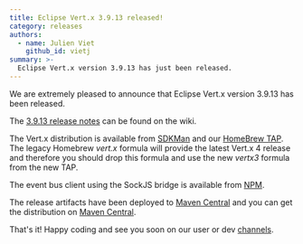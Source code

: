 ```yaml
---
title: Eclipse Vert.x 3.9.13 released!
category: releases
authors:
  - name: Julien Viet
    github_id: vietj
summary: >-
  Eclipse Vert.x version 3.9.13 has just been released.
---
```


We are extremely pleased to announce that Eclipse Vert.x version 3.9.13 has been released.

The [3.9.13 release notes](https://github.com/vert-x3/wiki/wiki/3.9.13-Release-Notes) can be found on the wiki.

The Vert.x distribution is available from [SDKMan](http://sdkman.io/index.html) and our [HomeBrew TAP](https://github.com/vertx-distrib/homebrew-tap). The
legacy Homebrew _vert.x_ formula will provide the latest Vert.x 4 release and therefore you should drop this formula and use the new _vertx3_ formula
from the new TAP.

The event bus client using the SockJS bridge is available from [NPM](https://www.npmjs.com/package/@vertx/eventbus-bridge-client.js).

The release artifacts have been deployed to [Maven Central](http://search.maven.org/#search%7Cga%7C1%7Cg%3A%22io.vertx%22%20AND%20v%3A%223.9.13%22) and you can get the distribution on [Maven Central](https://repo1.maven.org/maven2/io/vertx/vertx-stack-manager/3.9.13/).

That's it! Happy coding and see you soon on our user or dev [channels](https://vertx.io/community).
